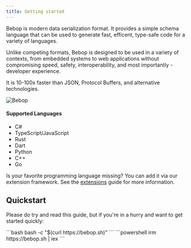 ```yaml
---
title: Getting started
---
```



Bebop is modern data serialization format. It provides a simple schema language that can be used to generate fast, efficent, type-safe code for a variety of languages.

Unlike competing formats, Bebop is designed to be used in a variety of contexts, from embedded systems to web applications without compromising speed, safety, interoperability, and most importantly - developer experience.

It is 10-100x faster than JSON, Protocol Buffers, and alternative technologies.

![Bebop](https://user-images.githubusercontent.com/1297077/235745675-fc8a18e2-361f-4b7b-b9c9-47155e511b0a.png)

#### Supported Languages

- C#
- TypeScript/JavaScript
- Rust
- Dart
- Python
- C++
- Go

Is your favorite programming language missing? You can add it via our extension framework. See the [extensions](/guide/extensions/) guide for more information.

## Quickstart

Please do try and read this guide, but if you're in a hurry and want to get
started quickly:

<Tabs>
  <TabItem label="bash/zsh">
  ```bash
  bash -c "$(curl https://bebop.sh)"
  ```
  </TabItem>

  <TabItem label="powershell">
  ```powershell
  irm https://bebop.sh | iex
  ```
  </TabItem>

</Tabs>


<LinkCard
  title="Installation"
  description="Install and setup Bebop"
  href="/guide/installation/"
/>
